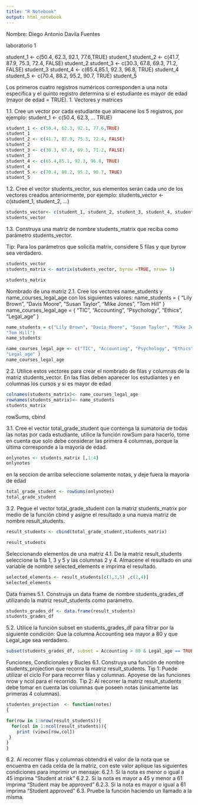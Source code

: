 ---
title: "R Notebook"
output: html_notebook
---
Nombre: Diego Antonio Davila Fuentes

laboratorio 1

student_1 <- c(50.4, 62.3, 92.1, 77.6,TRUE)
student_1
student_2 <- c(41.7, 87.9, 75.3, 72.4, FALSE)
student_2
student_3 <- c(30.3, 67.8, 69.3, 71.2, FALSE)
student_3
student_4 <- c(65.4,85.1, 92.3, 96.8, TRUE)
student_4
student_5 <- c(70.4, 88.2, 95.2, 90.7, TRUE)
student_5

Los primeros cuatro registros numéricos corresponden a una nota específica y el quinto registro
determina si el estudiante es mayor de edad (mayor de edad = TRUE).
1. Vectores y matrices

1.1. Cree un vector por cada estudiante que almacene los 5 registros, por ejemplo:
student_1 <- c(50.4, 62.3, … TRUE)


```{r}

student_1 <- c(50.4, 62.3, 92.1, 77.6,TRUE)
student_1
student_2 <- c(41.7, 87.9, 75.3, 72.4, FALSE)
student_2
student_3 <- c(30.3, 67.8, 69.3, 71.2, FALSE)
student_3
student_4 <- c(65.4,85.1, 92.3, 96.8, TRUE)
student_4
student_5 <- c(70.4, 88.2, 95.2, 90.7, TRUE)
student_5


```

1.2. Cree el vector students_vector, sus elementos serán cada uno de los vectores creados
anteriormente, por ejemplo:
students_vector <- c(student_1, student_2, ...)

```{r}
students_vector<- c(student_1, student_2, student_3, student_4, student_5)
students_vector
```


1.3. Construya una matriz de nombre students_matrix que reciba como parámetro
students_vector.

Tip: Para los parámetros que solicita matrix, considere 5 filas y que byrow sea
verdadero.
```{r}

students_vector
students_matrix <- matrix(students_vector, byrow =TRUE, nrow= 5)

students_matrix
```

Nombrado de una matriz
2.1. Cree los vectores name_students y name_courses_legal_age con los siguientes valores:
name_students = { “Lily Brown”, “Davis Moore”, “Susan Taylor”, “Mike Jones”,
“Tom Hill” }
name_courses_legal_age = { “TIC”, “Accounting”, “Psychology”, “Ethics”,
“Legal_age” }



```{r}
name_students = c("Lily Brown", "Davis Moore", "Susan Taylor", "Mike Jones",
"Tom Hill")
name_students
```
```{r}
name_courses_legal_age <- c("TIC", "Accounting", "Psychology", "Ethics",
"Legal_age" )
name_courses_legal_age

```


2.2. Utilice estos vectores para crear el nombrado de filas y columnas de la matriz
students_vector. En las filas deben aparecer los estudiantes y en columnas los cursos y
si es mayor de edad

```{r}
colnames(students_matrix)<- name_courses_legal_age
rownames(students_matrix)<- name_students
students_matrix
```


rowSums, cbind

3.1. Cree el vector total_grade_student que contenga la sumatoria de todas las notas por
cada estudiante, utilice la función rowSum para hacerlo, tome en cuenta que solo debe
considerar las primera 4 columnas, porque la última corresponde a la mayoría de
edad.

```{r}
onlynotes <- students_matrix [,1:4]
onlynotes
```
en la seccion de arriba seleccione solamente notas, y deje fuera la mayoria de edad

```{r}
total_grade_student <- rowSums(onlynotes)
total_grade_student

```



3.2. Pegue el vector total_grade_student con la matriz students_matrix por medio de la
función cbind y asigne el resultado a una nueva matriz de nombre result_students.


```{r}

result_students <- cbind(total_grade_student,students_matrix)

result_students
```

Seleccionando elementos de una matriz
4.1. De la matriz result_students seleccione la fila 1, 3 y 5 y las columnas 2 y 4. Almacene el
resultado en una variable de nombre selected_elements e imprima el resultado.

```{r}

selected_elements <- result_students[c(1,3,5) ,c(2,4)] 
selected_elements
```
Data frames
5.1. Construya un data frame de nombre students_grades_df utilizando la matriz
result_students como parámetro.

```{r}
students_grades_df <- data.frame(result_students)
students_grades_df
```


5.2. Utilice la función subset en students_grades_df para filtrar por la siguiente condición:
Que la columna Accounting sea mayor a 80 y que Legal_age sea verdadero.
```{r}
subset(students_grades_df, subset = Accounting > 80 & Legal_age == TRUE)
```
Funciones, Condicionales y Bucles
6.1. Construya una función de nombre students_projection que recorra la matriz
result_students.
Tip 1: Puede utilizar el ciclo For para recorrer filas y columnas. Apoyese de las
funciones nrow y ncol para el recorrido.
Tip 2: Al recorrer la matriz result_students debe tomar en cuenta las columnas que
poseen notas (únicamente las primeras 4 columnas).


```{r}
studentes_projection  <- function(notes)
{

for(row in 1:nrow(result_students)){
  for(col in 1:ncol(result_students)){
    print (views[row,col])
 }
}
}

```




6.2. Al recorrer filas y columnas obtendrá el valor de la nota que se encuentra en cada
celda de la matriz, con este valor aplique las siguientes condiciones para imprimir un
mensaje:
6.2.1. Si la nota es menor o igual a 45 imprima "Student at risk"
6.2.2. Si la nota es mayor a 45 y menor a 61 imprima “Student may be approved”
6.2.3. Si la nota es mayor o igual a 61 imprima “Student approved”
6.3. Pruebe la función haciendo un llamado a la misma.

